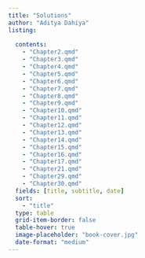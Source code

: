 ```yaml
---
title: "Solutions"
author: "Aditya Dahiya"
listing:
  
  contents:
    - "Chapter2.qmd"
    - "Chapter3.qmd"
    - "Chapter4.qmd"
    - "Chapter5.qmd"
    - "Chapter6.qmd"
    - "Chapter7.qmd"
    - "Chapter8.qmd"
    - "Chapter9.qmd"
    - "Chapter10.qmd"
    - "Chapter11.qmd"
    - "Chapter12.qmd"
    - "Chapter13.qmd"
    - "Chapter14.qmd"
    - "Chapter15.qmd"
    - "Chapter16.qmd"
    - "Chapter17.qmd"
    - "Chapter21.qmd"
    - "Chapter29.qmd"
    - "Chapter30.qmd"
  fields: [title, subtitle, date]
  sort: 
    - "title"
  type: table
  grid-item-border: false
  table-hover: true
  image-placeholder: "book-cover.jpg"
  date-format: "medium"
---
```

